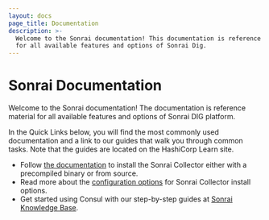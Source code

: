 ```yaml
---
layout: docs
page_title: Documentation
description: >-
  Welcome to the Sonrai documentation! This documentation is reference material
  for all available features and options of Sonrai Dig.
---
```


# Sonrai Documentation

Welcome to the Sonrai documentation! The documentation is reference material
for all available features and options of Sonrai DIG platform.

In the Quick Links below, you will find the most commonly used documentation
and a link to our guides that walk you through common tasks. Note that the
guides are located on the HashiCorp Learn site.

- Follow [the documentation](/docs/install) to install the Sonrai Collector either with a precompiled binary or from source.
- Read more about the [configuration options](/docs/agent/options) for Sonrai Collector install options.
- Get started using Consul with our step-by-step guides at [Sonrai Knowledge Base](http://localhost:3000/docs).
